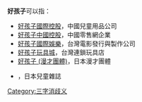 
'''好孩子'''可以指：
* [[好孩子國際控股|好孩子國際控股]]，中國兒童用品公司
* [[好孩子中國控股|好孩子中國控股]]，中國零售網企業
* [[好孩子國際娛樂|好孩子國際娛樂]]，台灣電影發行與製作公司
* [[好孩子玩具城|好孩子玩具城]]，台灣連鎖玩具店
* [[好孩子_(漫才團體)|好孩子 (漫才團體)]]，日本漫才團體
* {{link-ja|好孩子雜誌|よいこ (雑誌)}}，日本兒童雜誌
{{disambig}}

[[Category:三字消歧义|Category:三字消歧义]]